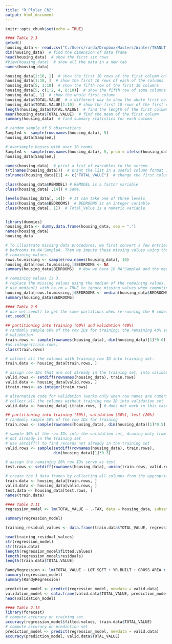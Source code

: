 ---
title: "R_Plyler_Ch2"
output: html_document
---

```{r setup, include=FALSE}
knitr::opts_chunk$set(echo = TRUE)
```

```{r Table2.3}
#### Table 2.3 
getwd()
housing_data <- read.csv("C:/Users/randa/Dropbox/Masters/Winter/TBANLT 560 Data Mining/Module1/WestRoxbury.csv", header = TRUE)  # load data
dim(housing_data)  # find the dimension of data frame
head(housing_data)  # show the first six rows
#View(housing_data)  # show all the data in a new tab
names(housing_data)
```


```{r TestingOfVariables, echo=FALSE}
housing_data[1:10, 1]  # show the first 10 rows of the first column only
housing_data[1:10, ]  # show the first 10 rows of each of the columns 
housing_data[5, 1:10]  # show the fifth row of the first 10 columns
housing_data[5, c(1:2, 4, 8:10)]  # show the fifth row of some columns
housing_data[, 1]  # show the whole first column
housing_data$TOTAL.VALUE  # a different way to show the whole first column
housing_data$TOTAL.VALUE[1:10]  # show the first 10 rows of the first column
length(housing_data$TOTAL.VALUE)  # find the length of the first column
mean(housing_data$TOTAL.VALUE)  # find the mean of the first column
summary(housing_data)  # find summary statistics for each column
```

```{r Sampling_Table2.4}
# random sample of 5 observations
SampleA <- sample(row.names(housing_data), 5)
housing_data[SampleA,]

# oversample houses with over 10 rooms
SampleA <- sample(row.names(housing_data), 5, prob = ifelse(housing_data$ROOMS>10, 0.9, 0.01))
housing_data[SampleA,]

```

```{r Table2.5}
names(housing_data)  # print a list of variables to the screen.
t(t(names(housing_data)))  # print the list in a useful column format TRANSPOSES USING THE LETTER T IN R
colnames(housing_data)[1] <- c("TOTAL_VALUE")  # change the first column'SampleA name

class(housing_data$REMODEL) # REMODEL is a factor variable
class(housing_data[ ,14]) # Same.

levels(housing_data[, 14])  # It can take one of three levels
class(housing_data$BEDROOMS)  # BEDROOMS is an integer variable
class(housing_data[, 1])  # Total_Value is a numeric variable



```

```{r Table2.6}
library(dummies)
housing_data <- dummy.data.frame(housing_data, sep = ".")
names(housing_data)
housing_data

```

```{r Table2.7}
# To illustrate missing data procedures, we first convert a few entries for 
# bedrooms to NA'SampleA. Then we impute these missing values using the median of the 
# remaining values.
rows.to.missing <- sample(row.names(housing_data), 10)
housing_data[rows.to.missing,]$BEDROOMS <- NA
summary(housing_data$BEDROOMS)  # Now we have 10 NA'SampleA and the median of the 

# remaining values is 3.
# replace the missing values using the median of the remaining values.
# use median() with na.rm = TRUE to ignore missing values when computing the median.
housing_data[rows.to.missing,]$BEDROOMS <- median(housing_data$BEDROOMS, na.rm = TRUE)
summary(housing_data$BEDROOMS) 

```

```{r Table2.9}
#### Table 2.9
# use set.seed() to get the same partitions when re-running the R code.
set.seed(1)
```

```{r Table2.1}
## partitioning into training (60%) and validation (40%)
# randomly sample 60% of the row IDs for training; the remaining 40% serve as
# validation
train.rows <- sample(rownames(housing_data), dim(housing_data)[1]*0.6)
#as.integer(train.rows)
class(train.rows)

# collect all the columns with training row ID into training set:
train.data <- housing_data[train.rows, ]

# assign row IDs that are not already in the training set, into validation 
valid.rows <- setdiff(rownames(housing_data), train.rows) 
valid.data <- housing_data[valid.rows, ]
itrain.rows<- as.integer(train.rows)

# alternative code for validation (works only when row names are numeric): 
# collect all the columns without training row ID into validation set 
valid.data <- housing_data[-itrain.rows, ] # does not work in this case

## partitioning into training (50%), validation (30%), test (20%)
# randomly sample 50% of the row IDs for training
train.rows <- sample(rownames(housing_data), dim(housing_data)[1]*0.5)

# sample 30% of the row IDs into the validation set, drawing only from records
# not already in the training set
# use setdiff() to find records not already in the training set
valid.rows <- sample(setdiff(rownames(housing_data), train.rows), 
                     dim(housing_data)[1]*0.3)

# assign the remaining 20% row IDs serve as test
test.rows <- setdiff(rownames(housing_data), union(train.rows, valid.rows))

# create the 3 data frames by collecting all columns from the appropriate rows 
train.data <- housing_data[train.rows, ]
valid.data <- housing_data[valid.rows, ]
test.data <- housing_data[test.rows, ]
names(train.data)
```

```{r Table2}

#### Table 2.11
regression_model <- lm(TOTAL_VALUE ~ .-TAX, data = housing_data, subset = train.rows) # remove variable "TAX"

summary(regression_model)

training_residual_values <- data.frame(train.data$TOTAL_VALUE, regression_model$fitted.values, regression_model$residuals)

head(training_residual_values)
str(regression_model)
str(train.data)
length(regression_model$fitted.values)
length(regression_model$residuals)
length(train.data$TOTAL.VALUE)

RandyRegression <- lm(TOTAL_VALUE ~ LOT.SQFT + YR.BUILT + GROSS.AREA + LIVING.AREA + FLOORS, data = train.data)
summary(regression_model)
summary(RandyRegression)
```

```{r Table2.12}

prediction_model <- predict(regression_model, newdata = valid.data)
validation_model <- data.frame(valid.data$TOTAL_VALUE, prediction_model, residuals = valid.data$TOTAL_VALUE - prediction_model)
head(validation_model)

```

```{r Table2.13}

#### Table 2.13
library(forecast)
# compute accuracy on training set
accuracy(regression_model$fitted.values, train.data$TOTAL_VALUE)
# compute accuracy on prediction set
prediction_model <- predict(regression_model, newdata = valid.data)
accuracy(prediction_model, valid.data$TOTAL_VALUE)
```




